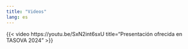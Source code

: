```yaml
---
title: "Videos"
lang: es
---
```


{{< video https://youtu.be/SxN2int6sxU 
  title="Presentación ofrecida en TASOVA 2024"
>}}

